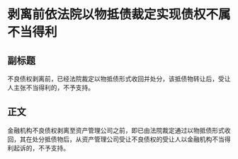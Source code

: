 # 剥离前依法院以物抵债裁定实现债权不属不当得利
## 副标题
不良债权剥离前，已经法院裁定以物抵债形式收回并处分，该抵债物转让后，受让人主张不当得利的，不予支持。
## 正文
金融机构不良债权剥离至资产管理公司之前，即已由法院裁定通过以物抵债形式收回，其在处分抵债物后，从资产管理公司受让不良债权的受让人以金融机构不当得利起诉的，不予支持。